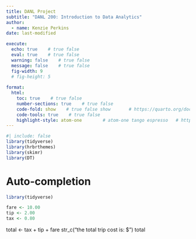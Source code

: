 ```yaml
---
title: DANL Project 
subtitle: "DANL 200: Introduction to Data Analytics"
author: 
  - name: Kenzie Perkins
date: last-modified

execute: 
  echo: true    # true false
  eval: true    # true false
  warning: false    # true false
  message: false    # true false
  fig-width: 9
  # fig-height: 5
  
format: 
  html:
    toc: true    # true false
    number-sections: true    # true false
    code-fold: show    # true false show       # https://quarto.org/docs/output-formats/html-code.html
    code-tools: true    # true false
    highlight-style: atom-one        # atom-one tango espresso   # https://quarto.org/docs/output-formats/html-code.html#highlighting
---
```



```r
#| include: false
library(tidyverse)
library(hrbrthemes)
library(skimr)
library(DT)

```

# Auto-completion

```r
library(tidyverse)
```

```r
fare <- 10.00
tip <- 2.00
tax <- 0.80
```

total <- tax + tip + fare
str_c("the total trip cost is: $ ") 
total

